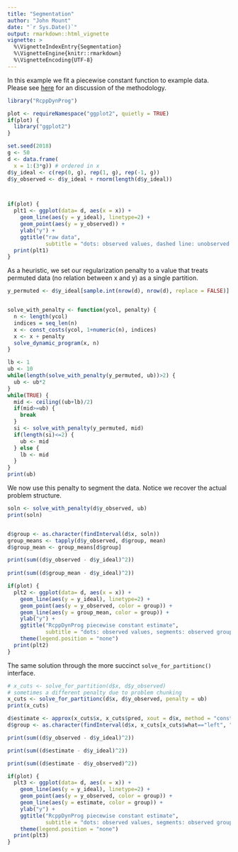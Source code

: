 ```yaml
---
title: "Segmentation"
author: "John Mount"
date: "`r Sys.Date()`"
output: rmarkdown::html_vignette
vignette: >
  %\VignetteIndexEntry{Segmentation}
  %\VignetteEngine{knitr::rmarkdown}
  %\VignetteEncoding{UTF-8}
---
```


In this example we fit a piecewise constant function to example data.  
Please see [here](https://github.com/WinVector/RcppDynProg) for an discussion of the methodology.

```r
library("RcppDynProg")

plot <- requireNamespace("ggplot2", quietly = TRUE)
if(plot) {
  library("ggplot2")
}

set.seed(2018)
g <- 50
d <- data.frame(
  x = 1:(3*g)) # ordered in x
d$y_ideal <- c(rep(0, g), rep(1, g), rep(-1, g))
d$y_observed <- d$y_ideal + rnorm(length(d$y_ideal))



if(plot) {
  plt1 <- ggplot(data= d, aes(x = x)) + 
    geom_line(aes(y = y_ideal), linetype=2) +
    geom_point(aes(y = y_observed)) +
    ylab("y") +
    ggtitle("raw data", 
            subtitle = "dots: observed values, dashed line: unobserved true values")
  print(plt1)
}
```

As a heuristic, we set our regularization penalty to a value that treats permuted data (no relation between x and y) 
as a single partition.

```r
y_permuted <- d$y_ideal[sample.int(nrow(d), nrow(d), replace = FALSE)]


solve_with_penalty <- function(ycol, penalty) {
  n <- length(ycol)
  indices = seq_len(n)
  x <- const_costs(ycol, 1+numeric(n), indices)
  x <- x + penalty
  solve_dynamic_program(x, n)
}

lb <- 1
ub <- 10
while(length(solve_with_penalty(y_permuted, ub))>2) {
  ub <- ub*2
}
while(TRUE) {
  mid <- ceiling((ub+lb)/2)
  if(mid>=ub) {
    break
  }
  si <- solve_with_penalty(y_permuted, mid)
  if(length(si)<=2) {
    ub <- mid
  } else {
    lb <- mid
  }
}
print(ub)
```

We now use this penalty to segment the data. Notice we recover the actual problem structure.

```r
soln <- solve_with_penalty(d$y_observed, ub)
print(soln)


d$group <- as.character(findInterval(d$x, soln))
group_means <- tapply(d$y_observed, d$group, mean)
d$group_mean <- group_means[d$group]

print(sum((d$y_observed - d$y_ideal)^2))
  
print(sum((d$group_mean - d$y_ideal)^2))

if(plot) {
  plt2 <- ggplot(data= d, aes(x = x)) + 
    geom_line(aes(y = y_ideal), linetype=2) +
    geom_point(aes(y = y_observed, color = group)) +
    geom_line(aes(y = group_mean, color = group)) +
    ylab("y") +
    ggtitle("RcppDynProg piecewise constant estimate",
            subtitle = "dots: observed values, segments: observed group means, dashed line: unobserved true values") + 
    theme(legend.position = "none")
  print(plt2)
}
```

The same solution through the more succinct `solve_for_partitionc()` interface.

```r
# x_cuts <- solve_for_partition(d$x, d$y_observed)
# sometimes a different penalty due to problem chunking
x_cuts <- solve_for_partitionc(d$x, d$y_observed, penalty = ub)
print(x_cuts)

d$estimate <- approx(x_cuts$x, x_cuts$pred, xout = d$x, method = "constant", rule = 2)$y
d$group <- as.character(findInterval(d$x, x_cuts[x_cuts$what=="left", "x"]))

print(sum((d$y_observed - d$y_ideal)^2))

print(sum((d$estimate - d$y_ideal)^2))

print(sum((d$estimate - d$y_observed)^2))

if(plot) {
  plt3 <- ggplot(data= d, aes(x = x)) + 
    geom_line(aes(y = y_ideal), linetype=2) +
    geom_point(aes(y = y_observed, color = group)) +
    geom_line(aes(y = estimate, color = group)) +
    ylab("y") +
    ggtitle("RcppDynProg piecewise constant estimate",
            subtitle = "dots: observed values, segments: observed group means, dashed line: unobserved true values") + 
    theme(legend.position = "none")
  print(plt3)
}
```

